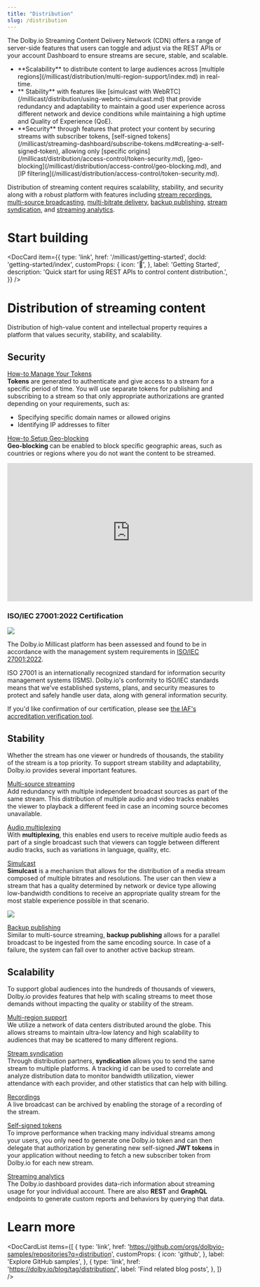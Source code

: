 ```yaml
---
title: "Distribution"
slug: /distribution
---
```



The Dolby.io Streaming Content Delivery Network (CDN) offers a range of server-side features that users can toggle and adjust via the REST APIs or your account Dashboard to ensure streams are secure, stable, and scalable.

<ul className="checkBoxList">
  <li>
    **Scalability** to distribute content to large audiences across [multiple regions](/millicast/distribution/multi-region-support/index.md) in
    real-time.
  </li>
  <li>
    ** Stability** with features like [simulcast with WebRTC](/millicast/distribution/using-webrtc-simulcast.md) that provide redundancy and
    adaptability to maintain a good user experience across different network and device conditions while maintaining a high uptime and Quality of
    Experience (QoE).
  </li>
  <li>
    **Security** through features that protect your content by securing streams with subscriber tokens, [self-signed
    tokens](/millicast/streaming-dashboard/subscribe-tokens.md#creating-a-self-signed-token), allowing only [specific
    origins](/millicast/distribution/access-control/token-security.md), [geo-blocking](/millicast/distribution/access-control/geo-blocking.md), and
    [IP filtering](/millicast/distribution/access-control/token-security.md).
  </li>
</ul>

Distribution of streaming content requires scalability, stability, and security along with a robust platform with features including [stream recordings](/millicast/distribution/stream-recordings/index.mdx), [multi-source broadcasting](/millicast/broadcast/multi-source-broadcasting.md), [multi-bitrate delivery](/millicast/distribution/using-webrtc-simulcast.md), [backup publishing](/millicast/broadcast/redundant-ingest/index.md), [stream syndication](/millicast/distribution/syndication.md), and [streaming analytics](/millicast/analytics/index.md).

# Start building

<DocCard
  item={{
    type: 'link',
    href: '/millicast/getting-started',
    docId: 'getting-started/index',
    customProps: {
      icon: '🚀',
    },
    label: 'Getting Started',
    description: 'Quick start for using REST APIs to control content distribution.',
  }}
/>

# Distribution of streaming content

Distribution of high-value content and intellectual property requires a platform that values security, stability, and scalability.

## Security

[How-to Manage Your Tokens](/millicast/streaming-dashboard/managing-your-tokens.md)<br/>
**Tokens** are generated to authenticate and give access to a stream for a specific period of time. You will use separate tokens for publishing and subscribing to a stream so that only appropriate authorizations are granted depending on your requirements, such as:

- Specifying specific domain names or allowed origins
- Identifying IP addresses to filter

[How-to Setup Geo-blocking](/millicast/distribution/access-control/geo-blocking.md)<br/>
**Geo-blocking** can be enabled to block specific geographic areas, such as countries or regions where you do not want the content to be streamed.

<div className="youtube-container">
	<iframe width="560" height="315" src="https://www.youtube.com/embed/n4iXAJuw-aM" title="YouTube video player" frameborder="0" allow="accelerometer; autoplay; clipboard-write; encrypted-media; gyroscope; picture-in-picture; web-share" allowfullscreen></iframe>
</div>


### ISO/IEC 27001:2022 Certification


![](../assets/img/ISO-IEC-27001-2022-005.webp)



The Dolby.io Millicast platform has been assessed and found to be in accordance with the management system requirements in [ISO/IEC 27001:2022](https://www.iso.org/standard/27001).

ISO 27001 is an internationally recognized standard for information security management systems (ISMS). Dolby.io's conformity to ISO/IEC standards means that we've established systems, plans, and security measures to protect and safely handle user data, along with general information security.

If you'd like confirmation of our certification, please see [the IAF's accreditation verification tool](https://www.iafcertsearch.org/certification/DQmrsq4w4DnUf2KBVA3WYdmR).

## Stability

Whether the stream has one viewer or hundreds of thousands, the stability of the stream is a top priority. To support stream stability and adaptability, Dolby.io provides several important features.

[Multi-source streaming](/millicast/broadcast/multi-source-broadcasting.md)<br/>
Add redundancy with multiple independent broadcast sources as part of the same stream. This distribution of multiple audio and video tracks enables the viewer to playback a different feed in case an incoming source becomes unavailable.

[Audio multiplexing](/millicast/playback/audio-multiplexing.md)<br/>
With **multiplexing**, this enables end users to receive multiple audio feeds as part of a single broadcast such that viewers can toggle between different audio tracks, such as variations in language, quality, etc.

[Simulcast](/millicast/distribution/using-webrtc-simulcast.md)<br/>
**Simulcast** is a mechanism that allows for the distribution of a media stream composed of multiple bitrates and resolutions. The user can then view a stream that has a quality determined by network or device type allowing low-bandwidth conditions to receive an appropriate quality stream for the most stable experience possible in that scenario.


![](../assets/img/8c0d37a-Simulcast.png)



[Backup publishing](/millicast/broadcast/redundant-ingest/index.md)<br/>
Similar to multi-source streaming, **backup publishing** allows for a parallel broadcast to be ingested from the same encoding source. In case of a failure, the system can fall over to another active backup stream.

## Scalability

To support global audiences into the hundreds of thousands of viewers, Dolby.io provides features that help with scaling streams to meet those demands without impacting the quality or stability of the stream.

[Multi-region support](/millicast/distribution/multi-region-support/index.md)<br/>
We utilize a network of data centers distributed around the globe. This allows streams to maintain ultra-low latency and high scalability to audiences that may be scattered to many different regions.

[Stream syndication](/millicast/distribution/syndication.md)<br/>
Through distribution partners, **syndication** allows you to send the same stream to multiple platforms. A tracking id can be used to correlate and analyze distribution data to monitor bandwidth utilization, viewer attendance with each provider, and other statistics that can help with billing.

[Recordings](/millicast/distribution/stream-recordings/index.mdx)<br/>
A live broadcast can be archived by enabling the storage of a recording of the stream.

[Self-signed tokens](/millicast/streaming-dashboard/subscribe-tokens.md#creating-a-self-signed-token)<br/>
To improve performance when tracking many individual streams among your users, you only need to generate one Dolby.io token and can then delegate that authorization by generating new self-signed **JWT tokens** in your application without needing to fetch a new subscriber token from Dolby.io for each new stream.

[Streaming analytics](/millicast/analytics/index.md)<br/>
The Dolby.io dashboard provides data-rich information about streaming usage for your individual account. There are also **REST** and **GraphQL** endpoints to generate custom reports and behaviors by querying that data.

# Learn more

<DocCardList
  items={[
    {
      type: 'link',
      href: 'https://github.com/orgs/dolbyio-samples/repositories?q=distribution',
      customProps: {
        icon: 'github',
      },
      label: 'Explore GitHub samples',
    },
    {
      type: 'link',
      href: 'https://dolby.io/blog/tag/distribution/',
      label: 'Find related blog posts',
    },
  ]}
/>
